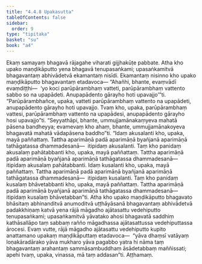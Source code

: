 ```yaml
---
title: "4.4.8 Upakasutta"
tableOfContents: false
sidebar:
  order: 9
type: "tipitaka"
basket: "su"
book: "a4"
---
```



<DynamicBreadcrumb />

<Division number="188" book="a4">

<Paragraph number="1156" book="a4">
Ekaṃ samayaṃ bhagavā rājagahe viharati gijjhakūṭe pabbate. Atha kho upako maṇḍikāputto yena bhagavā tenupasaṅkami; upasaṅkamitvā bhagavantaṃ abhivādetvā ekamantaṃ nisīdi. Ekamantaṃ nisinno kho upako maṇḍikāputto bhagavantaṃ etadavoca—
</Paragraph>

<Paragraph number="1157" book="a4">
“Ahañhi, bhante, evaṃvādī evaṃdiṭṭhi—  ‘yo koci parūpārambhaṃ vatteti, parūpārambhaṃ vattento sabbo so na upapādeti. Anupapādento gārayho hoti upavajjo’”ti. “Parūpārambhañce, upaka, vatteti parūpārambhaṃ vattento na upapādeti, anupapādento gārayho hoti upavajjo. Tvaṃ kho, upaka, parūpārambhaṃ vattesi, parūpārambhaṃ vattento na upapādesi, anupapādento gārayho hosi upavajjo”ti. “Seyyathāpi, bhante, ummujjamānakaṃyeva mahatā pāsena bandheyya; evamevaṃ kho ahaṃ, bhante, ummujjamānakoyeva bhagavatā mahatā vādapāsena baddho”ti.
</Paragraph>

<Paragraph number="1158" book="a4">
“Idaṃ akusalanti kho, upaka, mayā paññattaṃ. Tattha aparimāṇā padā aparimāṇā byañjanā aparimāṇā tathāgatassa dhammadesanā—  itipidaṃ akusalanti. Taṃ kho panidaṃ akusalaṃ pahātabbanti kho, upaka, mayā paññattaṃ. Tattha aparimāṇā padā aparimāṇā byañjanā aparimāṇā tathāgatassa dhammadesanā—  itipidaṃ akusalaṃ pahātabbanti.
</Paragraph>

<Paragraph number="1159" book="a4">
Idaṃ kusalanti kho, upaka, mayā paññattaṃ. Tattha aparimāṇā padā aparimāṇā byañjanā aparimāṇā tathāgatassa dhammadesanā—  itipidaṃ kusalanti. Taṃ kho panidaṃ kusalaṃ bhāvetabbanti kho, upaka, mayā paññattaṃ. Tattha aparimāṇā padā aparimāṇā byañjanā aparimāṇā tathāgatassa dhammadesanā—  itipidaṃ kusalaṃ bhāvetabban”ti.
</Paragraph>

<Paragraph number="1160" book="a4">
Atha kho upako maṇḍikāputto bhagavato bhāsitaṃ abhinanditvā anumoditvā uṭṭhāyāsanā bhagavantaṃ abhivādetvā padakkhiṇaṃ katvā yena rājā māgadho ajātasattu vedehiputto tenupasaṅkami; upasaṅkamitvā yāvatako ahosi bhagavatā saddhiṃ kathāsallāpo taṃ sabbaṃ rañño māgadhassa ajātasattussa vedehiputtassa ārocesi.
</Paragraph>

<Paragraph number="1161" book="a4">
Evaṃ vutte, rājā māgadho ajātasattu vedehiputto kupito anattamano upakaṃ maṇḍikāputtaṃ etadavoca—  “yāva dhaṃsī vatāyaṃ loṇakāradārako yāva mukharo yāva pagabbo yatra hi nāma taṃ bhagavantaṃ arahantaṃ sammāsambuddhaṃ āsādetabbaṃ maññissati; apehi tvaṃ, upaka, vinassa, mā taṃ addasan”ti.

</Paragraph>
</Division>

<Paragraph number="1162" type="center" book="a4">
Aṭṭhamaṃ.
</Paragraph>